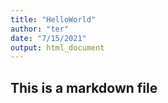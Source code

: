 ```yaml
---
title: "HelloWorld"
author: "ter"
date: "7/15/2021"
output: html_document
---
```


## This is a markdown file